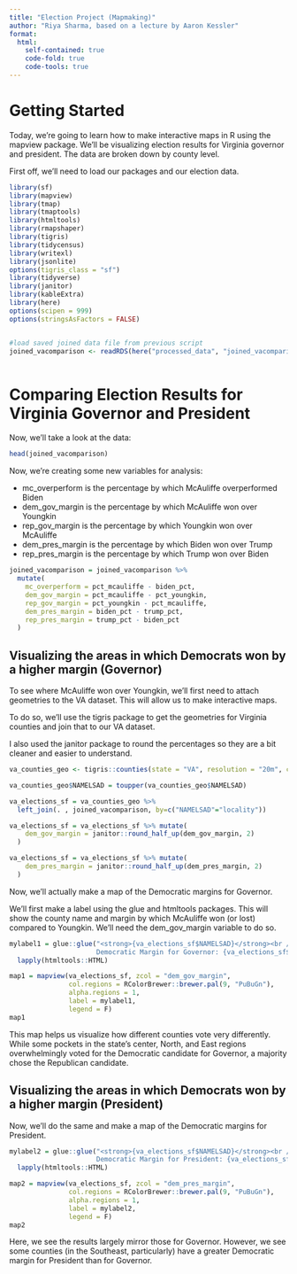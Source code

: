 ```yaml
---
title: "Election Project (Mapmaking)"
author: "Riya Sharma, based on a lecture by Aaron Kessler"
format:
  html:
    self-contained: true
    code-fold: true
    code-tools: true
---
```


# Getting Started 

Today, we're going to learn how to make interactive maps in R using the mapview package. We'll be visualizing election results for Virginia governor and president. The data are broken down by county level. 

First off, we'll need to load our packages and our election data. 

```r
library(sf)
library(mapview)
library(tmap)
library(tmaptools)
library(htmltools)
library(rmapshaper)
library(tigris)
library(tidycensus)
library(writexl)
library(jsonlite)
options(tigris_class = "sf")
library(tidyverse)
library(janitor)
library(kableExtra)
library(here)
options(scipen = 999)
options(stringsAsFactors = FALSE)


#load saved joined data file from previous script
joined_vacomparison <- readRDS(here("processed_data", "joined_vacomparison.rds"))



```


# Comparing Election Results for Virginia Governor and President

Now, we'll take a look at the data:


```r

head(joined_vacomparison)


```
Now, we're creating some new variables for analysis: 

- mc_overperform is the percentage by which McAuliffe overperformed Biden
- dem_gov_margin is the percentage by which McAuliffe won over Youngkin
- rep_gov_margin is the percentage by which Youngkin won over McAuliffe
- dem_pres_margin is the percentage by which Biden won over Trump
- rep_pres_margin is the percentage by which Trump won over Biden


```r
joined_vacomparison = joined_vacomparison %>%
  mutate(
    mc_overperform = pct_mcauliffe - biden_pct,
    dem_gov_margin = pct_mcauliffe - pct_youngkin,
    rep_gov_margin = pct_youngkin - pct_mcauliffe,
    dem_pres_margin = biden_pct - trump_pct,
    rep_pres_margin = trump_pct - biden_pct
  )
```

## Visualizing the areas in which Democrats won by a higher margin (Governor)
 
To see where McAuliffe won over Youngkin, we'll first need to attach geometries to the VA dataset. This will allow us to make interactive maps. 

To do so, we'll use the tigris package to get the geometries for Virginia counties and join that to our VA dataset. 

I also used the janitor package to round the percentages so they are a bit cleaner and easier to understand.

```r
va_counties_geo <- tigris::counties(state = "VA", resolution = "20m", cb = TRUE)

va_counties_geo$NAMELSAD = toupper(va_counties_geo$NAMELSAD)

va_elections_sf = va_counties_geo %>%
  left_join(. , joined_vacomparison, by=c("NAMELSAD"="locality"))

va_elections_sf = va_elections_sf %>% mutate(
    dem_gov_margin = janitor::round_half_up(dem_gov_margin, 2)
  )

va_elections_sf = va_elections_sf %>% mutate(
    dem_pres_margin = janitor::round_half_up(dem_pres_margin, 2)
  )
```

Now, we'll actually make a map of the Democratic margins for Governor. 

We'll first make a label using the glue and htmltools packages. This will show the county name and margin by which McAuliffe won (or lost) compared to Youngkin. We'll need the dem_gov_margin variable to do so. 

```r

mylabel1 = glue::glue("<strong>{va_elections_sf$NAMELSAD}</strong><br />
                      Democratic Margin for Governor: {va_elections_sf$dem_gov_margin}<br />") %>% 
  lapply(htmltools::HTML)

map1 = mapview(va_elections_sf, zcol = "dem_gov_margin",
               col.regions = RColorBrewer::brewer.pal(9, "PuBuGn"),
               alpha.regions = 1,
               label = mylabel1,
               legend = F)
map1
```

This map helps us visualize how different counties vote very differently. While some pockets in the state's center, North, and East regions overwhelmingly voted for the Democratic candidate for Governor, a majority chose the Republican candidate.

## Visualizing the areas in which Democrats won by a higher margin (President)

Now, we'll do the same and make a map of the Democratic margins for President.

```r

mylabel2 = glue::glue("<strong>{va_elections_sf$NAMELSAD}</strong><br />
                      Democratic Margin for President: {va_elections_sf$dem_pres_margin}<br />") %>% 
  lapply(htmltools::HTML)

map2 = mapview(va_elections_sf, zcol = "dem_pres_margin",
               col.regions = RColorBrewer::brewer.pal(9, "PuBuGn"),
               alpha.regions = 1,
               label = mylabel2,
               legend = F)
map2
```

Here, we see the results largely mirror those for Governor. However, we see some counties (in the Southeast, particularly) have a greater Democratic margin for President than for Governor. 

